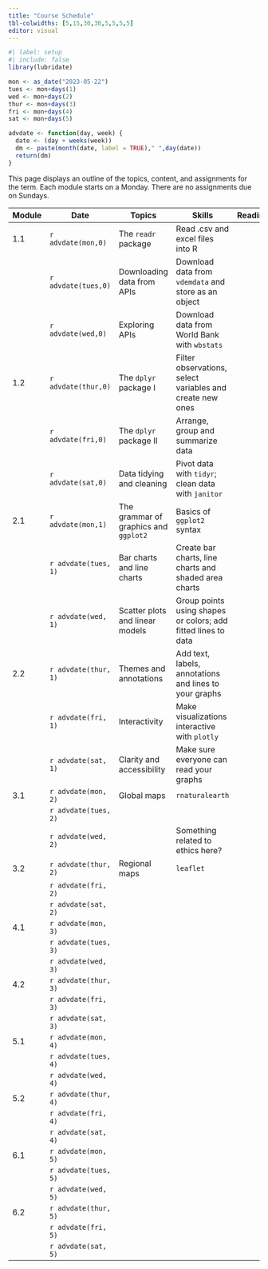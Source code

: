 ```yaml
---
title: "Course Schedule"
tbl-colwidths: [5,15,30,30,5,5,5,5]
editor: visual
---
```


```r
#| label: setup
#| include: false
library(lubridate)

mon <- as_date("2023-05-22")
tues <- mon+days(1)
wed <- mon+days(2)
thur <- mon+days(3)
fri <- mon+days(4)
sat <- mon+days(5)

advdate <- function(day, week) {
  date <- (day + weeks(week))
  dm <- paste(month(date, label = TRUE)," ",day(date))
  return(dm)  
} 
```

This page displays an outline of the topics, content, and assignments for the term. Each module starts on a Monday. There are no assignments due on Sundays.

::: column-screen-inset-right
| Module | Date                 | Topics                                | Skills                                                        | Readings | Videos | Slides | Assignments |
|---------|---------|---------|---------------|---------|---------|---------|---------|
| 1.1    | `r advdate(mon,0)`   | The `readr` package                   | Read .csv and excel files into R                              |          |        |        |             |
|        | `r advdate(tues,0)`  | Downloading data from APIs            | Download data from `vdemdata` and store as an object          |          |        |        |             |
|        | `r advdate(wed,0)`   | Exploring APIs                        | Download data from World Bank with `wbstats`                  |          |        |        |             |
| 1.2    | `r advdate(thur,0)`  | The `dplyr` package I                 | Filter observations, select variables and create new ones     |          |        |        |             |
|        | `r advdate(fri,0)`   | The `dplyr` package II                | Arrange, group and summarize data                             |          |        |        |             |
|        | `r advdate(sat,0)`   | Data tidying and cleaning             | Pivot data with `tidyr`; clean data with `janitor`            |          |        |        |             |
| 2.1    | `r advdate(mon,1)`   | The grammar of graphics and `ggplot2` | Basics of `ggplot2` syntax                                    |          |        |        |             |
|        | `r advdate(tues, 1)` | Bar charts and line charts            | Create bar charts, line charts and shaded area charts         |          |        |        |             |
|        | `r advdate(wed, 1)`  | Scatter plots and linear models       | Group points using shapes or colors; add fitted lines to data |          |        |        |             |
| 2.2    | `r advdate(thur, 1)` | Themes and annotations                | Add text, labels, annotations and lines to your graphs        |          |        |        |             |
|        | `r advdate(fri, 1)`  | Interactivity                         | Make visualizations interactive with `plotly`                 |          |        |        |             |
|        | `r advdate(sat, 1)`  | Clarity and accessibility             | Make sure everyone can read your graphs                       |          |        |        |             |
| 3.1    | `r advdate(mon, 2)`  | Global maps                           | `rnaturalearth`                                               |          |        |        |             |
|        | `r advdate(tues, 2)` |                                       |                                                               |          |        |        |             |
|        | `r advdate(wed, 2)`  |                                       | Something related to ethics here?                             |          |        |        |             |
| 3.2    | `r advdate(thur, 2)` | Regional maps                         | `leaflet`                                                     |          |        |        |             |
|        | `r advdate(fri, 2)`  |                                       |                                                               |          |        |        |             |
|        | `r advdate(sat, 2)`  |                                       |                                                               |          |        |        |             |
| 4.1    | `r advdate(mon, 3)`  |                                       |                                                               |          |        |        |             |
|        | `r advdate(tues, 3)` |                                       |                                                               |          |        |        |             |
|        | `r advdate(wed, 3)`  |                                       |                                                               |          |        |        |             |
| 4.2    | `r advdate(thur, 3)` |                                       |                                                               |          |        |        |             |
|        | `r advdate(fri, 3)`  |                                       |                                                               |          |        |        |             |
|        | `r advdate(sat, 3)`  |                                       |                                                               |          |        |        |             |
| 5.1    | `r advdate(mon, 4)`  |                                       |                                                               |          |        |        |             |
|        | `r advdate(tues, 4)` |                                       |                                                               |          |        |        |             |
|        | `r advdate(wed, 4)`  |                                       |                                                               |          |        |        |             |
| 5.2    | `r advdate(thur, 4)` |                                       |                                                               |          |        |        |             |
|        | `r advdate(fri, 4)`  |                                       |                                                               |          |        |        |             |
|        | `r advdate(sat, 4)`  |                                       |                                                               |          |        |        |             |
| 6.1    | `r advdate(mon, 5)`  |                                       |                                                               |          |        |        |             |
|        | `r advdate(tues, 5)` |                                       |                                                               |          |        |        |             |
|        | `r advdate(wed, 5)`  |                                       |                                                               |          |        |        |             |
| 6.2    | `r advdate(thur, 5)` |                                       |                                                               |          |        |        |             |
|        | `r advdate(fri, 5)`  |                                       |                                                               |          |        |        |             |
|        | `r advdate(sat, 5)`  |                                       |                                                               |          |        |        |             |
:::
